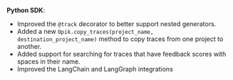 **Python SDK**:

- Improved the `@track` decorator to better support nested generators.
- Added a new `Opik.copy_traces(project_name, destination_project_name)` method to copy traces
  from one project to another.
- Added support for searching for traces that have feedback scores with spaces in their name.
- Improved the LangChain and LangGraph integrations
